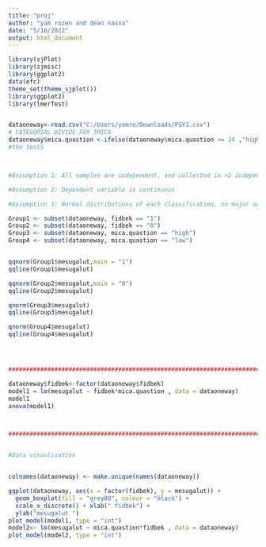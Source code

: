 ```yaml
---
title: "proj"
author: "yam rozen and dean nassa"
date: "5/18/2022"
output: html_document
---
```


```r
library(sjPlot)
library(sjmisc)
library(ggplot2)
data(efc)
theme_set(theme_sjplot())
library(ggplot2)
library(lmerTest)


dataoneway<-read.csv("C:/Users/yamro/Downloads/PSY1.csv")
# CATEGORIAL DIVIDE FOR TMICA
dataoneway$mica.quastion <-ifelse(dataoneway$mica.quastion >= 24 ,"high", "low")
#the testS



#Assumption 1: All samples are independent, and collected in >2 independent categorical classifications

#Assumption 2: Dependent variable is continuous

#Assumption 3: Normal distributions of each classification, no major outliers

Group1 <- subset(dataoneway, fidbek == "1")
Group2 <- subset(dataoneway, fidbek == "0")
Group3 <- subset(dataoneway, mica.quastion == "high")
Group4 <- subset(dataoneway, mica.quastion == "low")


qqnorm(Group1$mesugalut,main = "1")
qqline(Group1$mesugalut)

qqnorm(Group2$mesugalut,main = "0")
qqline(Group2$mesugalut)

qnorm(Group3$mesugalut)
qqline(Group3$mesugalut)

qnorm(Group4$mesugalut)
qqline(Group4$mesugalut)




#########################################################################

dataoneway$fidbek<-factor(dataoneway$fidbek)
model1 = lm(mesugalut ~ fidbek*mica.quastion , data = dataoneway)
model1
anova(model1)



#########################################################################


#Data visualisation


colnames(dataoneway) <- make.unique(names(dataoneway))

ggplot(dataoneway, aes(x = factor(fidbek), y = mesugalut)) +
  geom_boxplot(fill = "grey80", colour = "black") +
  scale_x_discrete() + xlab(" fidbek") +
  ylab("mesugalut ")
plot_model(model1, type = "int")
model2<- lm(mesugalut ~ mica.quastion*fidbek , data = dataoneway)
plot_model(model2, type = "int")



```


